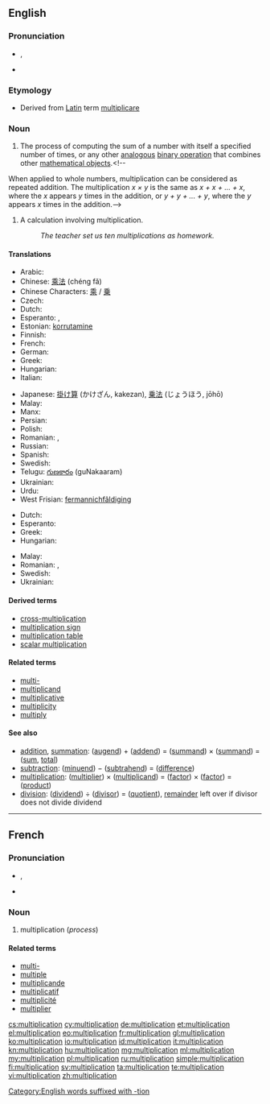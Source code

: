 ==English==
{{wikipedia}}

===Pronunciation===
* {{a|US}} {{IPA|/ˌmʌltəplɪˈkeɪʃən/|[ˌmʌltɪ̈plɪˈkʰeɪ̯ʃ(ɪ̈)n]}}, {{X-SAMPA|/%mVlt@plI"keIS@n/}}
* {{rhymes|eɪʃən}}

===Etymology===
* Derived from [[Latin]] term [[multiplicare]]

===Noun===
{{en-noun|~}}

# {{context|uncountable|mathematics|lang=en}} The process of computing the sum of a number with itself a specified number of times, or any other [[analogous]] [[binary operation]] that combines other [[mathematical object]]s.<!--
When applied to whole numbers, multiplication can be considered as repeated addition.  The multiplication  ''x &times; y''  is the same as  ''x + x + ... + x'',  where the  ''x''  appears  ''y'' times in the addition, or  ''y + y + ... + y'',  where the  ''y''  appears  ''x''  times in the addition.-->
# {{context|countable|lang=en}} A calculation involving multiplication.
#: ''The teacher set us ten multiplications as homework.''

====Translations====
{{trans-top|process}}
* Arabic: {{t|ar|ضرب}}
* Chinese: [[乘法]] (chéng fǎ)
* Chinese Characters: [[乘]] / [[乗]]
* Czech: {{t|cs|násobení|n}}
* Dutch: {{t+|nl|vermenigvuldigen|n}}
* Esperanto: {{t|eo|multiplikado}}, {{t|eo|multipliko}}
* Estonian: [[korrutamine]]
* Finnish: {{t+|fi|kertolasku}}
* French: {{t+|fr|multiplication|f}}
* German: {{t+|de|Multiplikation|f}}
* Greek: {{t+|el|πολλαπλασιασμός|m|tr=pollaplasiasmós}}
* Hungarian: {{t+|hu|szorzás}}
* Italian: {{t+|it|moltiplicazione|f}}
{{trans-mid}}
* Japanese: [[掛け算]] (かけざん, kakezan), [[乗法]] (じょうほう, jōhō)
* Malay: {{t|ms|pendaraban}}
* Manx: {{t|gv|yl-raghey|m}}
* Persian: {{t+|fa|ضرب}}
* Polish: {{t+|pl|mnożenie|n}}
* Romanian: {{t|ro|multiplicare|f}}, {{t|ro|înmulțire}}
* Russian: {{t+|ru|умножение|n|tr=umnožénije}}
* Spanish: {{t+|es|multiplicación|f}}
* Swedish: {{t+|sv|multiplikation|c}}
* Telugu: [[గుణకారం]] (guNakaaram)
* Ukrainian: {{t|uk|множення|n|tr=mnóžennja|sc=Cyrl}}
* Urdu: {{t|ur|ضرب}}
* West Frisian: [[fermannichfâldiging]]
{{trans-bottom}}

{{trans-top|calculation}}
* Dutch: {{t+|nl|vermenigvuldiging|f}}
* Esperanto: {{t|eo|multipliko}}
* Greek: {{t+|el|πολλαπλασιασμός|m|tr=pollaplasiasmós}}
* Hungarian: {{t+|hu|szorzás}}
{{trans-mid}}
* Malay: {{t|ms|pendaraban}}
* Romanian: {{t|ro|înmulțire|f}}, {{t|ro|multiplicare|f}}
* Swedish: {{t+|sv|multiplikation|c}}
* Ukrainian: {{t|uk|множення|n|tr=mnóžennja|sc=Cyrl}}
{{trans-bottom}}

====Derived terms====
* [[cross-multiplication]]
* [[multiplication sign]]
* [[multiplication table]]
* [[scalar multiplication]]

====Related terms====
* [[multi-]]
* [[multiplicand]]
* [[multiplicative]]
* [[multiplicity]]
* [[multiply]]

====See also====
* [[addition]], [[summation]]: ([[augend]]) + ([[addend]]) = ([[summand]]) × ([[summand]]) = ([[sum]], [[total]])
* [[subtraction]]: ([[minuend]]) − ([[subtrahend]]) = ([[difference]])
* [[multiplication]]: ([[multiplier]]) × ([[multiplicand]]) = ([[factor]]) × ([[factor]]) = ([[product]])
* [[division]]: ([[dividend]]) ÷ ([[divisor]]) = ([[quotient]]), [[remainder]] left over if divisor does not divide dividend

[[Category:English words suffixed with -tion]]

----

==French==

===Pronunciation===
* {{IPA|lang=fr|/myl.ti.pli.ka.sjɔ̃/}}, {{X-SAMPA|/myl.ti.pli.ka.sjO~/}}
* {{audio|Fr-multiplication-fr FR-Paris.ogg|Audio (Paris)}}

===Noun===
{{fr-noun|f}}

# multiplication (''process'')

====Related terms====
* [[multi-#French|multi-]]
* [[multiple]]
* [[multiplicande]]
* [[multiplicatif]]
* [[multiplicité]]
* [[multiplier]]

[[cs:multiplication]]
[[cy:multiplication]]
[[de:multiplication]]
[[et:multiplication]]
[[el:multiplication]]
[[eo:multiplication]]
[[fr:multiplication]]
[[gl:multiplication]]
[[ko:multiplication]]
[[io:multiplication]]
[[id:multiplication]]
[[it:multiplication]]
[[kn:multiplication]]
[[hu:multiplication]]
[[mg:multiplication]]
[[ml:multiplication]]
[[my:multiplication]]
[[pl:multiplication]]
[[ru:multiplication]]
[[simple:multiplication]]
[[fi:multiplication]]
[[sv:multiplication]]
[[ta:multiplication]]
[[te:multiplication]]
[[vi:multiplication]]
[[zh:multiplication]]